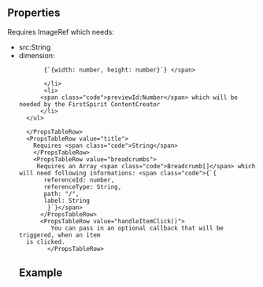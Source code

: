 
<Meta
  title="Header Section"
  subtitle="a complete header section"
/>

## Properties

<PropsTable>
  <PropsTableRow value="backgroundImage">
    Requires <span class="code">ImageRef</span> which needs:
    <ul>
      <li>
       <span class="code">src:String</span>
       </li>
       <li> 
         <span class="code">dimension:
        
           {`{width: number, height: number}`} </span>
          
           </li>
           <li>
          <span class="code">previewId:Number</span> which will be needed by the FirstSpirit ContentCreator
          </li>
      </ul>
      
      </PropsTableRow>
      <PropsTableRow value="title">
        Requires <span class="code">String</span>
        </PropsTableRow>
        <PropsTableRow value="breadcrumbs">
         Requires an Array <span class="code">Breadcrumb[]</span> which will need following informations: <span class="code">{`{ 
           referenceId: number,
           referenceType: String,
           path: "/",
           label: String
            }`}</span> 
          </PropsTableRow>
          <PropsTableRow value="handleItemClick()">
             You can pass in an optional callback that will be triggered, when an item
      is clicked.
            </PropsTableRow>
</PropsTable>

## Example

<ExampleLoader example="HeaderSection.tsx" />